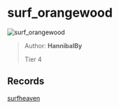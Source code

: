 
# surf_orangewood

![surf_orangewood](https://raw.githubusercontent.com/Sayt123/SurfMapPics/Maps-and-bonuses/csgo/surf_orangewood.jpg)

> Author: **HannibalBy**
>
> Tier 4

## Records

[surfheaven](https://surfheaven.eu/map/surf_orangewood)
